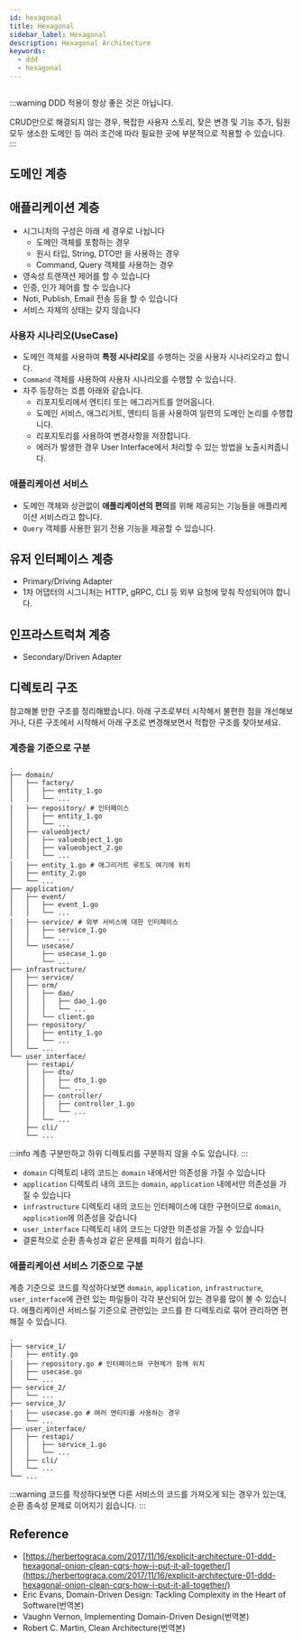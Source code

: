 ```yaml
---
id: hexagonal
title: Hexagonal
sidebar_label: Hexagonal
description: Hexagonal Architecture
keywords:
  - ddd
  - hexagonal
---
```



<center>
	<Image img={require("@site/static/img/lang/design/DDD-Architecture.jpg")} width={900} />
</center>

:::warning
DDD 적용이 항상 좋은 것은 아닙니다.

CRUD만으로 해결되지 않는 경우, 복잡한 사용자 스토리, 잦은 변경 및 기능 추가, 팀원 모두 생소한 도메인 등 여러 조건에 따라 필요한 곳에 부분적으로 적용할 수 있습니다.
:::

## 도메인 계층

## 애플리케이션 계층

- 시그니처의 구성은 아래 세 경우로 나뉩니다
  - 도메인 객체를 포함하는 경우
  - 원시 타입, String, DTO만 을 사용하는 경우
  - Command, Query 객체를 사용하는 경우
- 영속성 트랜잭션 제어를 할 수 있습니다
- 인증, 인가 제어를 할 수 있습니다
- Noti, Publish, Email 전송 등을 할 수 있습니다
- 서비스 자체의 상태는 갖지 않습니다

### 사용자 시나리오(UseCase)

- 도메인 객체를 사용하여 **특정 시나리오**를 수행하는 것을 사용자 시나리오라고 합니다.
- `Command` 객체를 사용하여 사용자 시나리오를 수행할 수 있습니다.
- 자주 등장하는 흐름 아래와 같습니다.
  - 리포지토리에서 엔티티 또는 애그리거트를 얻어옵니다.
  - 도메인 서비스, 애그리거트, 엔티티 등을 사용하여 일련의 도메인 논리를 수행합니다.
  - 리포지토리를 사용하여 변경사항을 저장합니다.
  - 에러가 발생한 경우 User Interface에서 처리할 수 있는 방법을 노출시켜줍니다.

### 애플리케이션 서비스

- 도메인 객체와 상관없이 **애플리케이션의 편의**를 위해 제공되는 기능들을 애플리케이션 서비스라고 합니다.
- `Query` 객체를 사용한 읽기 전용 기능을 제공할 수 있습니다.

## 유저 인터페이스 계층

- Primary/Driving Adapter
- 1차 어댑터의 시그니처는 HTTP, gRPC, CLI 등 외부 요청에 맞춰 작성되어야 합니다.

## 인프라스트럭쳐 계층

- Secondary/Driven Adapter

## 디렉토리 구조

참고해볼 만한 구조를 정리해봤습니다. 아래 구조로부터 시작해서 불편한 점을 개선해보거나, 다른 구조에서 시작해서 아래 구조로 변경해보면서 적합한 구조를 찾아보세요.

### 계층을 기준으로 구분

```shell
.
├── domain/
│   ├── factory/
│   │   ├── entity_1.go
│   │   └── ...
│   ├── repository/ # 인터페이스
│   │   ├── entity_1.go
│   │   └── ...
│   ├── valueobject/
│   │   ├── valueobject_1.go
│   │   ├── valueobject_2.go
│   │   └── ...
│   ├── entity_1.go # 애그리거트 루트도 여기에 위치
│   ├── entity_2.go
│   └── ...
├── application/
│   ├── event/
│   │   ├── event_1.go
│   │   └── ...
│   ├── service/ # 외부 서비스에 대한 인터페이스
│   │   ├── service_1.go
│   │   └── ...
│   └── usecase/
│       ├── usecase_1.go
│       └── ...
├── infrastructure/
│   ├── service/
│   ├── orm/
│   │   ├── dao/
│   │   │   ├── dao_1.go
│   │   │   └── ...
│   │   └── client.go
│   ├── repository/
│   │   ├── entity_1.go
│   │   └── ...
│   └── ...
└── user_interface/
    ├── restapi/
    │   ├── dto/
    │   │   ├── dto_1.go
    │   │   └── ...
    │   ├── controller/
    │   │   ├── controller_1.go
    │   │   └── ...
    │   └── ...
    ├── cli/
    └── ...
```

:::info
계층 구분만하고 하위 디렉토리를 구분하지 않을 수도 있습니다.
:::

- `domain` 디렉토리 내의 코드는 `domain` 내에서만 의존성을 가질 수 있습니다
- `application` 디렉토리 내의 코드는 `domain`, `application` 내에서만 의존성을 가질 수 있습니다
- `infrastructure` 디렉토리 내의 코드는 인터페이스에 대한 구현이므로 `domain`, `application`에 의존성을 갖습니다
- `user_interface` 디렉토리 내의 코드는 다양한 의존성을 가질 수 있습니다
- 결론적으로 순환 종속성과 같은 문제를 피하기 쉽습니다.

### 애플리케이션 서비스 기준으로 구분

계층 기준으로 코드를 작성하다보면 `domain`, `application`, `infrastructure`, `user_interface`에 관련 있는 파일들이 각각 분산되어 있는 경우를 많이 볼 수 있습니다. 애플리케이션 서비스릴 기준으로 관련있는 코드를 한 디렉토리로 묶어 관리하면 편해질 수 있습니다.

```shell
.
├── service_1/
│   ├── entity.go
│   ├── repository.go # 인터페이스와 구현체가 함께 위치
│   ├── usecase.go
│   └── ...
├── service_2/
│   └── ...
├── service_3/
│   ├── usecase.go # 여러 엔티티를 사용하는 경우
│   └── ...
├── user_interface/
│   ├── restapi/
│   │   ├── service_1.go
│   │   └── ...
│   ├── cli/
│   └── ...
└── ...
```

:::warning
코드를 작성하다보면 다른 서비스의 코드를 가져오게 되는 경우가 있는데, 순환 종속성 문제로 이어지기 쉽습니다.
:::

## Reference

- [https://herbertograca.com/2017/11/16/explicit-architecture-01-ddd-hexagonal-onion-clean-cqrs-how-i-put-it-all-together/](https://herbertograca.com/2017/11/16/explicit-architecture-01-ddd-hexagonal-onion-clean-cqrs-how-i-put-it-all-together/)
- Eric Evans, Domain-Driven Design: Tackling Complexity in the Heart of Software(번역본)
- Vaughn Vernon, Implementing Domain-Driven Design(번역본)
- Robert C. Martin, Clean Architecture(번역본)
